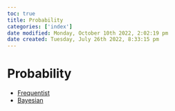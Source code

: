 ```yaml
---
toc: true
title: Probability
categories: ['index']
date modified: Monday, October 10th 2022, 2:02:19 pm
date created: Tuesday, July 26th 2022, 8:33:15 pm
---
```


# Probability
- [Frequentist](Frequentist.qmd)
- [Bayesian](Bayesian.qmd)



